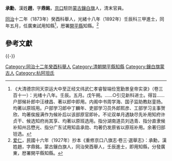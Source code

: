 '''承勳'''，漢姓'''趙'''，字'''鼎銘'''，[[京口|京口]]駐防[[蒙古|蒙古]][[鑲白旗|鑲白旗]]人，清末官員。

[[同治|同治]]十二年（1873年）癸酉科舉人，光緒十八年（1892年）壬辰科三甲進士，同年五月，任廣東試用知縣<ref>《大清德宗同天崇运大中至正经文纬武仁孝睿智端俭宽勤景皇帝实录》（卷三百十一）：光绪十八年。壬辰。五月。戊午朔。……○引见新科进士。得旨……户部候补郎中汪棣昌、著以郎中即用。内阁中书周学海、国子监助教赵銮扬。均著以原班用。户部学习郎中丁麟年、吏部学习员外郎熙彦、工部学习主事贺欣、均著俟报满作为候补后以该部原官即补。不论双单月遇缺尽先补用知府许贞干、候选知府尚其享、均著以原班选用。指分湖南道员刘选青、指分直隶候补知州吕懋光、指分广东试用知县承勋、均著仍发原省以原班补用。余著归部铨选。</ref>，厯署[[開平縣|開平縣]]知縣。<ref>[[愛仁_(光緒進士)|爱仁]]，民國十六年（1927年）抄本《重修京口八旗志·卷三·選舉志》：承勳，漢姓趙，字鼎銘，蒙古鑲白旗人，同治癸酉舉人，壬辰進士，即用知縣，分發廣東，厯署開平縣知縣。</ref>

==參考文獻==
{{reflist}}
{{-}}
{{光緒十八年壬辰科殿試金榜}}
{{DEFAULTSORT:Cheng承}}
[[Category:同治十二年癸酉科舉人|Category:同治十二年癸酉科舉人]]
[[Category:清朝開平縣知縣|Category:清朝開平縣知縣]]
[[Category:鑲白旗蒙古人|Category:鑲白旗蒙古人]]
[[Category:杭阿坦氏|Category:杭阿坦氏]]